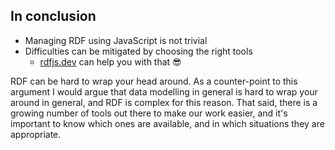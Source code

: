 ## In conclusion

- Managing RDF using JavaScript is not trivial
- Difficulties can be mitigated by choosing the right tools
  - [rdfjs.dev](https://rdfjs.dev) can help you with that 😎

<aside className="notes">
    RDF can be hard to wrap your head around. As a counter-point to this argument I would argue that data modelling in
    general is hard to wrap your around in general, and RDF is complex for this reason. That said, there is a growing
    number of tools out there to make our work easier, and it's important to know which ones are available, and in which
    situations they are appropriate.
</aside>